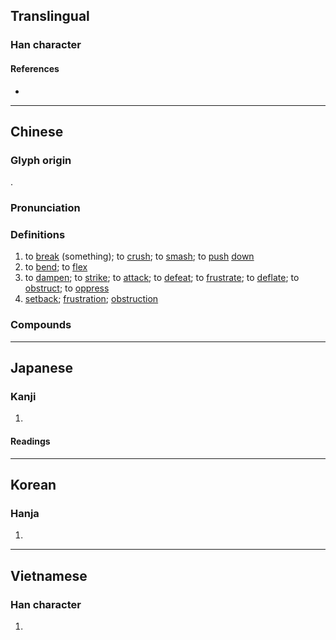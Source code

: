 {{character info/new}}
==Translingual==

===Han character===
{{Han char|rn=64|rad=手|as=07|sn=10|four=58014|canj=QOOG|ids=⿰扌坐}}

====References====
* {{Han ref|kx=0431.220|dkj=12087|dj=0780.290|hdz=31885.030|uh=632B|ud=25387|bh=AEC0|bd=44736}}

----

==Chinese==
{{zh-forms}}

===Glyph origin===
{{Han etym}}
{{Han compound|手|坐|ls=psc|c1=s|c2=p|alt1=扌}}.

===Pronunciation===
{{zh-pron
|m=cuò,cuō,1nb=standard in Mainland and Taiwan,2nb=variant in Mainland
|c=co3
|mn=chhò
|mc=y
|oc=y
|cat=v,n
}}

===Definitions===
{{zh-hanzi}}

# to [[break]] (something); to [[crush]]; to [[smash]]; to [[push]] [[down]]
# to [[bend]]; to [[flex]]
# to [[dampen]]; to [[strike]]; to [[attack]]; to [[defeat]]; to [[frustrate]]; to [[deflate]]; to [[obstruct]]; to [[oppress]]
# [[setback]]; [[frustration]]; [[obstruction]]

===Compounds===
{{zh-der|下挫|力挫|受挫|失挫|愈挫愈奮|抑揚頓挫|折挫|挫傷|挫刀|挫動|挫折|挫敗|挫辱|挫過|挫骨揚灰|挫魚|掙挫|摧挫|敗挫|沉鬱頓挫|百折不挫|眼挫|禁挫|腦挫傷|重挫|頓挫|頓挫抑揚}}

----

==Japanese==

===Kanji===
{{ja-kanji|grade=|rs=手07}}

# {{defn|lang=ja|sort=手07}}

====Readings====
{{ja-readings
|goon=さ
|kanon=さ
|kanyoon=ざ
|kun=くじ-く, くじ-ける
}}

----

==Korean==

===Hanja===
{{ko-hanja|hangeul=좌|eumhun=|rv=jwa|mr=chwa|y=cwa}}

# {{defn|lang=ko|sort=手07}}

----

==Vietnamese==

===Han character===
{{vi-readings|rs=手07|hanviet=[[doạ]], [[doá]], [[toả]]}}

# {{defn|lang=vi|sort=手07}}